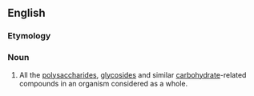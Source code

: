 ==English==

===Etymology===
{{confix|glyco|ome|lang=en}}

===Noun===
{{wikipedia}}
{{en-noun}}

# {{label|en|biochemistry}} All the [[polysaccharide]]s, [[glycoside]]s and similar [[carbohydrate]]-related compounds in an organism considered as a whole.